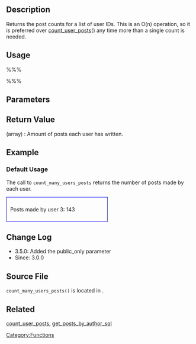 {{Languages|
{{en|Function Reference/count_many_users_posts}}
{{it|Riferimento funzioni/count_many_users_posts}}
}}

== Description ==

Returns the post counts for a list of user IDs.  This is an O(n) operation, so it is preferred over [[Function_Reference/count_user_posts|count_user_posts]]() any time more than a single count is needed.

== Usage ==

%%% <?php count_many_users_posts( $users, $post_type, $public_only ); ?> %%%

== Parameters ==

{{Parameter|$users|array|List of ID values of the users whose post counts should be retrieved.}}
{{Parameter|$post_type|string|Name of the post type|optional|null}}
{{Parameter|$public_only|string|Bypasses checking capabilities of current user (False) or returns posts only if they can be viewed by current user (True).|optional|False}}

== Return Value ==

; (array) : Amount of posts each user has written.

== Example ==

=== Default Usage ===

The call to <tt>count_many_users_posts</tt> returns the number of posts made by each user.

 <?php
 $users = array(1, 3, 9, 10);
 $counts = count_many_users_posts($users);
 echo 'Posts made by user 3: ' . $counts[3];
 ?>

<div style="border:1px solid blue; width:50%; padding:10px">Posts made by user 3: 143</div>

== Change Log ==

* 3.5.0: Added the public_only parameter
* Since: 3.0.0

== Source File ==

<tt>count_many_users_posts()</tt> is located in {{Trac|wp-includes/user.php}}.

== Related ==

[[Function_Reference/count_user_posts|count_user_posts]],
[[Function_Reference/get_posts_by_author_sql|get_posts_by_author_sql]]

{{Tag Footer}}

[[Category:Functions]]